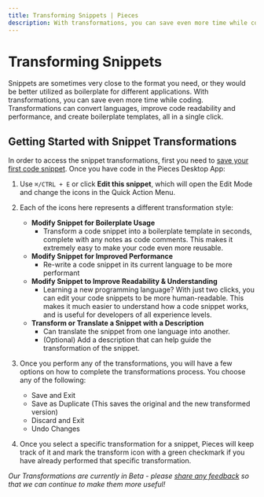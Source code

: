 ```yaml
---
title: Transforming Snippets | Pieces
description: With transformations, you can save even more time while coding. Transformations can convert languages, improve code readability and performance, and create boilerplate templates.
---
```


<link rel="canonical" href="https://docs.pieces.app/features/transforming-snippets" />


# Transforming Snippets
Snippets are sometimes very close to the format you need, or they would be better utilized as boilerplate for different applications. With transformations, you can save even more time while coding. Transformations can convert languages, improve code readability and performance, and create boilerplate templates, all in a single click.

## Getting Started with Snippet Transformations
In order to access the snippet transformations, first you need to [save your first code snippet](/product-highlights-and-benefits/saving-useful-developer-materials). Once you have code in the Pieces Desktop App:
1. Use ` ⌘/CTRL + E ` or click **Edit this snippet**, which will open the Edit Mode and change the icons in the Quick Action Menu.

2. Each of the icons here represents a different transformation style:
    - **Modify Snippet for Boilerplate Usage**
        - Transform a code snippet into a boilerplate template in seconds, complete with any notes as code comments. This makes it extremely easy to make your code even more reusable.
    - **Modify Snippet for Improved Performance**
        - Re-write a code snippet in its current language to be more performant
    - **Modify Snippet to Improve Readability & Understanding**
        - Learning a new programming language? With just two clicks, you can edit your code snippets to be more human-readable. This makes it much easier to understand how a code snippet works, and is useful for developers of all experience levels.
    - **Transform or Translate a Snippet with a Description**
        - Can translate the snippet from one language into another.
        - (Optional) Add a description that can help guide the transformation of the snippet.

3. Once you perform any of the transformations, you will have a few options on how to complete the transformations process. You choose any of the following:
    - Save and Exit
    - Save as Duplicate (This saves the original and the new transformed version)
    - Discard and Exit
    - Undo Changes

4. Once you select a specific transformation for a snippet, Pieces will keep track of it and mark the transform icon with a green checkmark if you have already performed that specific transformation.

_Our Transformations are currently in Beta - please <a target="_blank" href="https://getpieces.typeform.com/to/mCjBSIjF#page=docs-transforming-snippets">share any feedback</a> so that we can continue to make them more useful!_